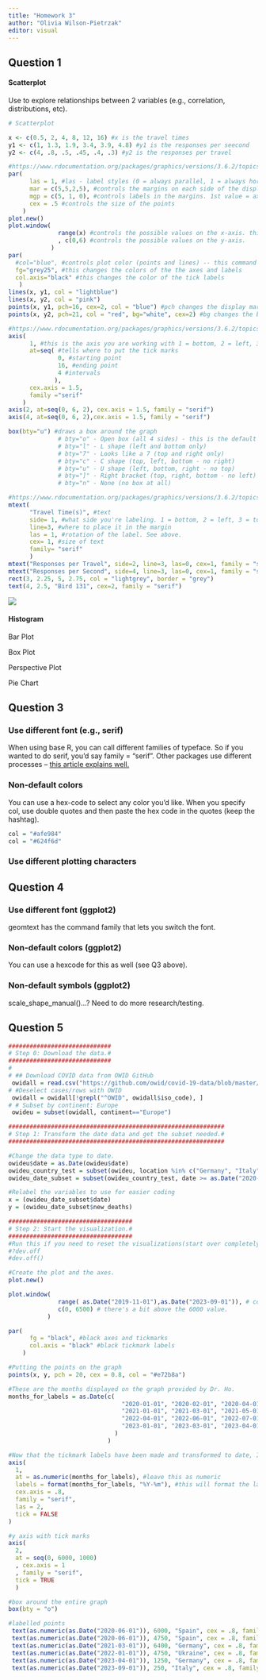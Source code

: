 ```yaml
---
title: "Homework 3"
author: "Olivia Wilson-Pietrzak"
editor: visual
---
```


## Question 1

#### Scatterplot

Use to explore relationships between 2 variables (e.g., correlation, distributions, etc).

```r
# Scatterplot

x <- c(0.5, 2, 4, 8, 12, 16) #x is the travel times
y1 <- c(1, 1.3, 1.9, 3.4, 3.9, 4.8) #y1 is the responses per seecond
y2 <- c(4, .8, .5, .45, .4, .3) #y2 is the responses per travel

#https://www.rdocumentation.org/packages/graphics/versions/3.6.2/topics/
par(
      las = 1, #las - label styles (0 = always parallel, 1 = always horizontal, 2 = always perpendicular, 3 = always vertical )
      mar = c(5,5,2,5), #controls the margins on each side of the display box. 1 = , 2 = , 3 = , 4 =
      mgp = c(5, 1, 0), #controls labels in the margins. 1st value = axis title distance, 2nd value = tick mark distance, 3rd value = axis
      cex = .5 #controls the size of the points 
    ) 
plot.new()
plot.window(
              range(x) #controls the possible values on the x-axis. this sets it equal to the x values
              , c(0,6) #controls the possible values on the y-axis. 
            )  
par(
  #col="blue", #controls plot color (points and lines) -- this command didn't work when I tried to graph                 the lines and points below. I had to call out the color for each element.
  fg="grey25", #this changes the colors of the the axes and labels
  col.axis="black" #this changes the color of the tick labels
   )
lines(x, y1, col = "lightblue")
lines(x, y2, col = "pink")
points(x, y1, pch=16, cex=2, col = "blue") #pch changes the display mark, and cex changes the size of the display mark.
points(x, y2, pch=21, col = "red", bg="white", cex=2) #bg changes the background color in the filled icons.

#https://www.rdocumentation.org/packages/graphics/versions/3.6.2/topics/Axis
axis(
      1, #this is the axis you are working with 1 = bottom, 2 = left, 3 = top, 4 = right
      at=seq( #tells where to put the tick marks
              0, #starting point
              16, #ending point
              4 #intervals
             ),
      cex.axis = 1.5,
      family ="serif"
    )
axis(2, at=seq(0, 6, 2), cex.axis = 1.5, family = "serif")
axis(4, at=seq(0, 6, 2),cex.axis = 1.5, family = "serif")

box(bty="u") #draws a box around the graph 
              # bty="o" - Open box (all 4 sides) - this is the default
              # bty="l" - L shape (left and bottom only)
              # bty="7" - Looks like a 7 (top and right only)
              # bty="c" - C shape (top, left, bottom - no right)
              # bty="u" - U shape (left, bottom, right - no top)
              # bty="]" - Right bracket (top, right, bottom - no left)
              # bty="n" - None (no box at all)

#https://www.rdocumentation.org/packages/graphics/versions/3.6.2/topics/mtext
mtext(
      "Travel Time(s)", #text
      side= 1, #what side you're labeling. 1 = bottom, 2 = left, 3 = top, 4 = right
      line=3, #where to place it in the margin
      las = 1, #rotation of the label. See above.
      cex= 1, #size of text
      family= "serif"
      )
mtext("Responses per Travel", side=2, line=3, las=0, cex=1, family = "serif")
mtext("Responses per Second", side=4, line=3, las=0, cex=1, family = "serif")
rect(3, 2.25, 5, 2.75, col = "lightgrey", border = "grey")
text(4, 2.5, "Bird 131", cex=2, family = "serif")

```

![](images/clipboard-1840260292.png)

#### Histogram

Bar Plot

Box Plot

Perspective Plot

Pie Chart

## Question 3

### Use different font (e.g., serif)

When using base R, you can call different families of typeface. So if you wanted to do serif, you'd say family = "serif". Other packages use different processes – [this article explains well.](https://www.geeksforgeeks.org/r-language/fonts-in-r/#)

### Non-default colors

You can use a hex-code to select any color you'd like. When you specify col, use double quotes and then paste the hex code in the quotes (keep the hashtag).

```r
col = "#afe984"
col = "#624f6d"
```

### Use different plotting characters

## Question 4

### Use different font (ggplot2)

geomtext has the command family that lets you switch the font.

### Non-default colors (ggplot2)

You can use a hexcode for this as well (see Q3 above).

### Non-default symbols (ggplot2)

scale_shape_manual()...? Need to do more research/testing.

## Question 5

```r
#############################
# Step 0: Download the data.#
#############################
# 
# ## Download COVID data from OWID GitHub
 owidall = read.csv("https://github.com/owid/covid-19-data/blob/master/public/data/owid-covid-data.csv?raw=true")
# #Deselect cases/rows with OWID
 owidall = owidall[!grepl("^OWID", owidall$iso_code), ]
# # Subset by continent: Europe
 owideu = subset(owidall, continent=="Europe")

#############################################################
# Step 1: Transform the date data and get the subset needed.#
#############################################################

#Change the data type to date.
owideu$date = as.Date(owideu$date)
owideu_country_test = subset(owideu, location %in% c("Germany", "Italy", "Ukraine", "Spain")) #this is not right, but using all of the coutnries yields a graph that doesn;t have the right shape at all...since these are specifically mentioned, I only kept them.
owideu_date_subset = subset(owideu_country_test, date >= as.Date("2020-01-01") & date <= as.Date("2023-08-31"))

#Relabel the variables to use for easier coding
x = (owideu_date_subset$date)
y = (owideu_date_subset$new_deaths)

###################################
# Step 2: Start the visualization.#
###################################
#Run this if you need to reset the visualizations(start over completely).
#?dev.off
#dev.off()

#Create the plot and the axes.
plot.new()

plot.window(
              range( as.Date("2019-11-01"),as.Date("2023-09-01")), # controls the possible values on the x-axis
              c(0, 6500) # there's a bit above the 6000 value.
           )  

par(
      fg = "black", #black axes and tickmarks
      col.axis = "black" #black tickmark labels
    )

#Putting the points on the graph
points(x, y, pch = 20, cex = 0.8, col = "#e72b8a")

#These are the months displayed on the graph provided by Dr. Ho.
months_for_labels = as.Date(c(
                                "2020-01-01", "2020-02-01", "2020-04-01", "2020-06-01", "2020-08-01", "2020-10-01", "2020-11-01",
                                "2021-01-01", "2021-03-01", "2021-05-01", "2021-07-01", "2021-08-01", "2021-10-01", "2021-12-01",
                                "2022-04-01", "2022-06-01", "2022-07-01", "2022-09-01", "2022-11-01",
                                "2023-01-01", "2023-03-01", "2023-04-01", "2023-06-01", "2023-08-01"
                              )
                            )

#Now that the tickmark labels have been made and transformed to date, I'll add them to the x-axis.
axis(
  1,
  at = as.numeric(months_for_labels), #leave this as numeric
  labels = format(months_for_labels, "%Y-%m"), #this will format the label as YYYY-MM
  cex.axis = .8,
  family = "serif",
  las = 2,
  tick = FALSE
)

#y axis with tick marks
axis(
  2, 
  at = seq(0, 6000, 1000)
  , cex.axis = 1
  , family = "serif",
  tick = TRUE
  )

#box around the entire graph
box(bty = "o")

#labelled points
 text(as.numeric(as.Date("2020-06-01")), 6000, "Spain", cex = .8, family = "serif")
 text(as.numeric(as.Date("2020-06-01")), 4750, "Spain", cex = .8, family = "serif")
 text(as.numeric(as.Date("2021-03-01")), 6400, "Germany", cex = .8, family = "serif")
 text(as.numeric(as.Date("2022-01-01")), 4750, "Ukraine", cex = .8, family = "serif") 
 text(as.numeric(as.Date("2023-04-01")), 1250, "Germany", cex = .8, family = "serif")
 text(as.numeric(as.Date("2023-09-01")), 250, "Italy", cex = .8, family = "serif")
```
